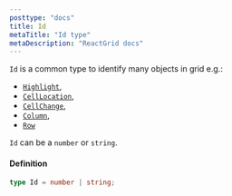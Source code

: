 ```yaml
---
posttype: "docs"
title: Id
metaTitle: "Id type"
metaDescription: "ReactGrid docs"
---
```


`Id` is a common type to identify many objects in grid e.g.: 
- [`Highlight`](/docs/4.0/7-api/0-interfaces/9-highlight/),
- [`CellLocation`](/docs/4.0/7-api/0-interfaces/6-cell-location/),
- [`CellChange`](/docs/4.0/7-api/1-types/2-cell-change/),
- [`Column`](/docs/4.0/7-api/0-interfaces/3-column/),
- [`Row`](/docs/4.0/7-api/0-interfaces/2-row/)

`Id` can be a `number` or `string`.

#### Definition

```ts
type Id = number | string;
```